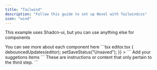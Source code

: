 ```yaml
---
title: "Tailwind"
description: "Follow this guide to set up Novel with Tailwindcss"
icon: "wind"
---
```


<Info>This example uses Shadcn-ui, but you can use anything else for components</Info>

<Tabs>
  <Tab title='Step process'>
    <Steps>
      <Step title='Add editor root and structure'>
      You can see more about each component here
        ```tsx editor.tsx
        <EditorRoot>
          <EditorContent
            extensions={extensions}
            content={content}
            className="relative min-h-[500px] w-full max-w-screen-lg border-muted bg-background sm:mb-[calc(20vh)] sm:rounded-lg sm:border sm:shadow-lg"
            editorProps={{
              ...defaultEditorProps,
              attributes: {
                class: `prose-lg prose-stone dark:prose-invert prose-headings:font-title font-default focus:outline-none max-w-full`,
              },
            }}
            onUpdate={({ editor }) => {
              debouncedUpdates(editor);
              setSaveStatus("Unsaved");
            }}
          >
          </EditorContent>
        </EditorRoot>
        ```
      </Step>
      <Step title='Add editor command'>
      Add your suggetions items
     ```
      </Step>
      <Step title='Third Step'>
        These are instructions or content that only pertain to the third step.
      </Step>
    </Steps>

  </Tab>
  <Tab title='Second Tab'></Tab>
</Tabs>
```

